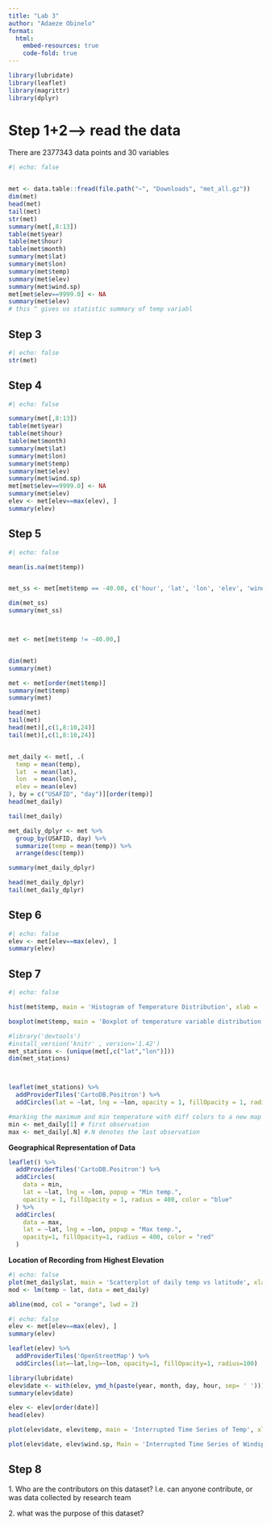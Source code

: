 ```yaml
---
title: "Lab 3"
author: "Adaeze Obinelo"
format:
  html:
    embed-resources: true
    code-fold: true
---
```


```r
library(lubridate)
library(leaflet)
library(magrittr)
library(dplyr)
```

# Step 1+2\--\> read the data

There are 2377343 data points and 30 variables

```r
#| echo: false


met <- data.table::fread(file.path("~", "Downloads", "met_all.gz")) 
dim(met)
head(met)
tail(met)
str(met)
summary(met[,8:13])
table(met$year)
table(met$hour)
table(met$month)
summary(met$lat)
summary(met$lon)
summary(met$temp)
summary(met$elev)
summary(met$wind.sp)
met[met$elev==9999.0] <- NA
summary(met$elev)
# this ^ gives us statistic summary of temp variabl

```

## Step 3

```r
#| echo: false
str(met)
```

## Step 4

```r
#| echo: false

summary(met[,8:13])
table(met$year)
table(met$hour)
table(met$month)
summary(met$lat)
summary(met$lon)
summary(met$temp)
summary(met$elev)
summary(met$wind.sp)
met[met$elev==9999.0] <- NA
summary(met$elev)
elev <- met[elev==max(elev), ]
summary(elev)

```

## Step 5

```r
#| echo: false

mean(is.na(met$temp))


met_ss <- met[met$temp == -40.00, c('hour', 'lat', 'lon', 'elev', 'wind.sp')]

dim(met_ss)
summary(met_ss)



met <- met[met$temp != -40.00,]


dim(met)
summary(met)

met <- met[order(met$temp)]
summary(met$temp)
summary(met)

head(met)
tail(met)
head(met)[,c(1,8:10,24)]
tail(met)[,c(1,8:10,24)]


met_daily <- met[, .(
  temp = mean(temp),
  lat  = mean(lat),
  lon  = mean(lon),
  elev = mean(elev)
), by = c("USAFID", "day")][order(temp)]
head(met_daily)

tail(met_daily)

met_daily_dplyr <- met %>% 
  group_by(USAFID, day) %>%
  summarize(temp = mean(temp)) %>%
  arrange(desc(temp))

summary(met_daily_dplyr)

head(met_daily_dplyr)
tail(met_daily_dplyr)

```

## Step 6

```r
#| echo: false
elev <- met[elev==max(elev), ]
summary(elev)

```

## Step 7

```r
#| echo: false

hist(met$temp, main = 'Histogram of Temperature Distribution', xlab = 'temp', col = "pink")

boxplot(met$temp, main = 'Boxplot of temperature variable distribution', ylab = 'Temp', col = "pink")

#library('devtools')
#install_version('knitr' , version='1.42')
met_stations <- (unique(met[,c("lat","lon")]))  
dim(met_stations)



leaflet(met_stations) %>% 
  addProviderTiles('CartoDB.Positron') %>% 
  addCircles(lat = ~lat, lng = ~lon, opacity = 1, fillOpacity = 1, radius = 400)

#marking the maximum and min temperature with diff colors to a new map
min <- met_daily[1] # first observation
max <- met_daily[.N] #.N denotes the last observation

```

**Geographical Representation of Data**

```R
leaflet() %>% 
  addProviderTiles('CartoDB.Positron') %>% 
  addCircles(
    data = min,
    lat = ~lat, lng = ~lon, popup = "Min temp.",
    opacity = 1, fillOpacity = 1, radius = 400, color = "blue"
  ) %>%
  addCircles(
    data = max,
    lat = ~lat, lng = ~lon, popup = "Max temp.",
    opacity=1, fillOpacity=1, radius = 400, color = "red"
  )

```

**Location of Recording from Highest Elevation**

```r
#| echo: false
plot(met_daily$lat, main = 'Scatterplot of daily temp vs latitude', xlab = 'latitude', ylab = 'daily temp', met_daily$temp, pch=19, cex=0.5)
mod <- lm(temp ~ lat, data = met_daily)

abline(mod, col = "orange", lwd = 2)


```

```r

#| echo: false
elev <- met[elev==max(elev), ]
summary(elev)

leaflet(elev) %>%
  addProviderTiles('OpenStreetMap') %>% 
  addCircles(lat=~lat,lng=~lon, opacity=1, fillOpacity=1, radius=100)

library(lubridate)
elev$date <- with(elev, ymd_h(paste(year, month, day, hour, sep= ' ')))
summary(elev$date)

elev <- elev[order(date)]
head(elev)

plot(elev$date, elev$temp, main = 'Interrupted Time Series of Temp', xlab = 'date', ylab = 'temp', type='l')

plot(elev$date, elev$wind.sp, Main = 'Interrupted Time Series of Windspeed', xlab= 'Date', ylab = 'Windspeed', type='l')

```

## Step 8

1\. Who are the contributors on this dataset? I.e. can anyone contribute, or was data collected by research team

2\. what was the purpose of this dataset?
